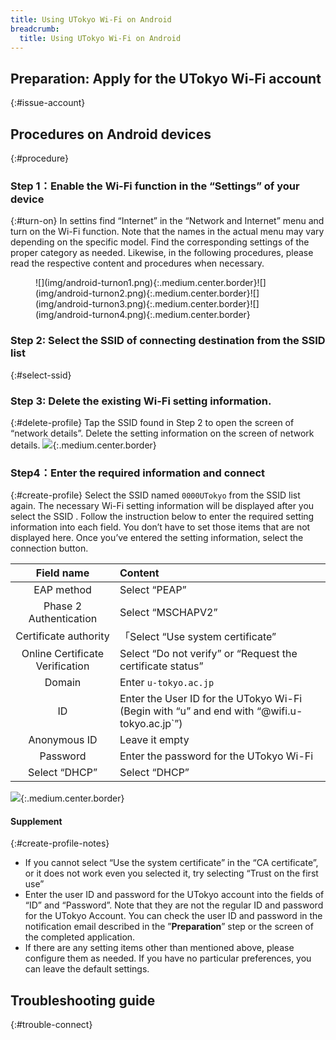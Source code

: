 ```yaml
---
title: Using UTokyo Wi-Fi on Android
breadcrumb:
  title: Using UTokyo Wi-Fi on Android
---
```



<Mfa100 />

<Intro kindOfTerminal="Android devices" confirmedTerminal="（Android 13 with Pixel 6a）"/>

## Preparation: Apply for the UTokyo Wi-Fi account
{:#issue-account}
<IssueAccount />

## Procedures on Android devices
{:#procedure}
### Step 1：Enable the Wi-Fi function in the “Settings” of your device
{:#turn-on}
In settins find “Internet” in the “Network and Internet” menu and turn on the Wi-Fi function.
Note that the names in the actual menu may vary depending on the specific model. Find the corresponding settings of the proper category as needed. Likewise, in the following procedures, please read the respective content and procedures when necessary.
<figure class="gallery">![](img/android-turnon1.png){:.medium.center.border}![](img/android-turnon2.png){:.medium.center.border}![](img/android-turnon3.png){:.medium.center.border}![](img/android-turnon4.png){:.medium.center.border}</figure>

### Step 2: Select the SSID of connecting destination from the SSID list
{:#select-ssid}
<SelectSsid  userIdField="an ID"/>

### Step 3: Delete the existing Wi-Fi setting information.
{:#delete-profile}
<DeleteProfile  userIdField="ID"/>
Tap the SSID found in Step 2 to open the screen of “network details”. Delete the setting information on the screen of network details.
![](img/android-deleteprofile.png){:.medium.center.border}

### Step4：Enter the required information and connect
{:#create-profile}
Select the SSID named `0000UTokyo` from the SSID list again.
The necessary Wi-Fi setting information will be displayed after you select the SSID . Follow the instruction below to enter the required setting information into each field. You don’t have to set those items that are not displayed here. Once you’ve entered the setting information, select the connection button.

| Field name      | Content    |
| :-----------: | :------------------- |
| EAP method       | Select “PEAP”      |
| Phase 2 Authentication      | Select “MSCHAPV2”        |
| Certificate authority       | 「Select “Use system certificate”             |
| Online Certificate Verification | Select “Do not verify” or “Request the certificate status”          |
| Domain        | Enter `u-tokyo.ac.jp`     |
| ID          | Enter the User ID for the UTokyo Wi-Fi (Begin with “u” and end with “@wifi.u-tokyo.ac.jp`”) |
| Anonymous ID        | Leave it  empty          |
| Password       | Enter the password for the UTokyo Wi-Fi      |
| Select “DHCP”        | Select “DHCP”      |

![](img/android-createprofile.jpg){:.medium.center.border}

#### Supplement
{:#create-profile-notes}
* If you cannot select “Use the system certificate” in the “CA certificate”, or it does not work even you selected it, try selecting “Trust on the first use” 
* Enter the user ID and password for the UTokyo account into the fields of “ID” and “Password”. Note that they are not the regular ID and password for the UTokyo Account. You can check the user ID and password in the notification email described in the ”**Preparation**” step or the screen of the completed application.
* If there are any setting items other than mentioned above, please configure them as needed. If you have no particular preferences, you can leave the default settings.

## Troubleshooting guide
{:#trouble-connect}
<TroubleConnect />

